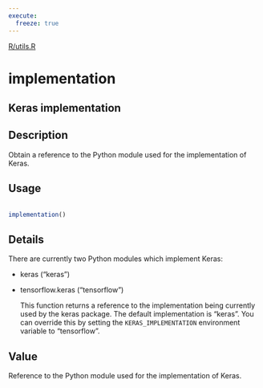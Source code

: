 ```yaml
---
execute:
  freeze: true
---
```


[R/utils.R](https://github.com/rstudio/keras//blob/main/R/utils.R#L373) 

# implementation

## Keras implementation

## Description
 Obtain a reference to the Python module used for the implementation of Keras. 


## Usage
```r
 
implementation() 
```


## Details

 There are currently two Python modules which implement Keras:  

- keras ("keras") 

- tensorflow.keras ("tensorflow") 

  This function returns a reference to the implementation being currently used by the keras package. The default implementation is "keras". You can override this by setting the `KERAS_IMPLEMENTATION` environment variable to "tensorflow". 


## Value
 Reference to the Python module used for the implementation of Keras. 




